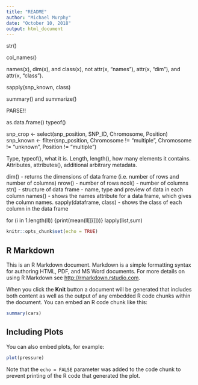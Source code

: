 ```yaml
---
title: "README"
author: "Michael Murphy"
date: "October 10, 2018"
output: html_document
---
```


str()

col_names()

names(x), dim(x), and class(x), not attr(x, "names"), attr(x, "dim"), and attr(x, "class").

sapply(snp_known, class)

summary() and summarize()

PARSE!!

as.data.frame()
typeof()

snp_crop <- select(snp_position, SNP_ID, Chromosome, Position)
snp_known <- filter(snp_position, Chromosome != "multiple", Chromosome != "unknown", Position != "multiple")


Type, typeof(), what it is.
Length, length(), how many elements it contains.
Attributes, attributes(), additional arbitrary metadata.


dim() - returns the dimensions of data frame (i.e. number of rows and number of columns)
nrow() - number of rows
ncol() - number of columns
str() - structure of data frame - name, type and preview of data in each column
names() - shows the names attribute for a data frame, which gives the column names.
sapply(dataframe, class) - shows the class of each column in the data frame

for (i in 1:length(ll)) {print(mean(ll[[i]]))}
lapply(list,sum)



```r
knitr::opts_chunk$set(echo = TRUE)
```

## R Markdown

This is an R Markdown document. Markdown is a simple formatting syntax for authoring HTML, PDF, and MS Word documents. For more details on using R Markdown see <http://rmarkdown.rstudio.com>.

When you click the **Knit** button a document will be generated that includes both content as well as the output of any embedded R code chunks within the document. You can embed an R code chunk like this:

```r
summary(cars)
```

## Including Plots

You can also embed plots, for example:

```r
plot(pressure)
```

Note that the `echo = FALSE` parameter was added to the code chunk to prevent printing of the R code that generated the plot.
